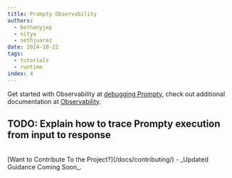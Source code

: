 ```yaml
---
title: Prompty Observability
authors:
  - bethanyjep
  - nitya
  - sethjuarez
date: 2024-10-22
tags:
  - tutorials
  - runtime
index: 4
---
```


Get started with Observability at [debugging Prompty](/docs/getting-started/debugging-prompty), check out additional documentation at [Observability](https://github.com/microsoft/prompty/tree/main/runtime/prompty#using-tracing-in-prompty).


TODO: Explain how to trace Prompty execution from input to response
<br/>
---
<br/>
[Want to Contribute To the Project?](/docs/contributing/) - _Updated Guidance Coming Soon_.
